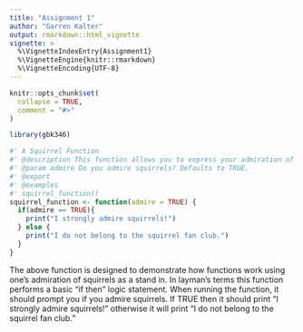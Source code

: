 ```yaml
---
title: "Assignment 1"
author: "Garren Kalter"
output: rmarkdown::html_vignette
vignette: >
  %\VignetteIndexEntry{Assignment1}
  %\VignetteEngine{knitr::rmarkdown}
  %\VignetteEncoding{UTF-8}
---
```


```r
knitr::opts_chunk$set(
  collapse = TRUE,
  comment = "#>"
)
```

```r
library(gbk346)
```

```r
#' A Squirrel Function
#' @description This function allows you to express your admiration of squirrels
#' @param admire Do you admire squirrels? Defaults to TRUE.
#' @export
#' @examples
#' squirrel_function()
squirrel_function <- function(admire = TRUE) {
  if(admire == TRUE){
    print("I strongly admire squirrels!")
  } else {
    print("I do not belong to the squirrel fan club.")
  }
}
```

The above function is designed to demonstrate how functions work using one's admiration of squirrels as a stand in. In layman's terms this function performs a basic "if then" logic statement. When running the function, it should prompt you if you admire squirrels. If TRUE then it should print "I strongly admire squirrels!" otherwise it will print "I do not belong to the squirrel fan club."

